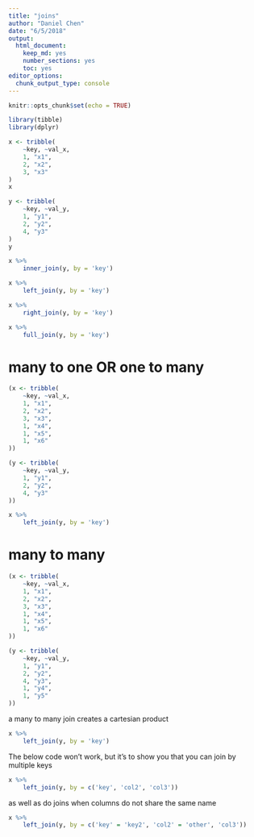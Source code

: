 ```yaml
---
title: "joins"
author: "Daniel Chen"
date: "6/5/2018"
output: 
  html_document: 
    keep_md: yes
    number_sections: yes
    toc: yes
editor_options: 
  chunk_output_type: console
---
```


```r
knitr::opts_chunk$set(echo = TRUE)
```


```r
library(tibble)
library(dplyr)
```

```r
x <- tribble(
    ~key, ~val_x,
    1, "x1",
    2, "x2",
    3, "x3"
)
x
```

```r
y <- tribble(
    ~key, ~val_y,
    1, "y1",
    2, "y2",
    4, "y3"
)
y
```


```r
x %>% 
    inner_join(y, by = 'key')
```


```r
x %>% 
    left_join(y, by = 'key')
```

```r
x %>% 
    right_join(y, by = 'key')
```

```r
x %>% 
    full_join(y, by = 'key')
```

# many to one OR one to many
```r
(x <- tribble(
    ~key, ~val_x,
    1, "x1",
    2, "x2",
    3, "x3",
    1, "x4",
    1, "x5",
    1, "x6"
))

(y <- tribble(
    ~key, ~val_y,
    1, "y1",
    2, "y2",
    4, "y3"
))
```

```r
x %>%
    left_join(y, by = 'key')
```



# many to many

```r
(x <- tribble(
    ~key, ~val_x,
    1, "x1",
    2, "x2",
    3, "x3",
    1, "x4",
    1, "x5",
    1, "x6"
))

(y <- tribble(
    ~key, ~val_y,
    1, "y1",
    2, "y2",
    4, "y3",
    1, "y4",
    1, "y5"
))
```

a many to many join creates a cartesian product

```r
x %>%
    left_join(y, by = 'key')
```


The below code won't work, but it's to show you that you can join by multiple keys

```r
x %>%
    left_join(y, by = c('key', 'col2', 'col3'))
```

as well as do joins when columns do not share the same name

```r
x %>%
    left_join(y, by = c('key' = 'key2', 'col2' = 'other', 'col3'))
```
